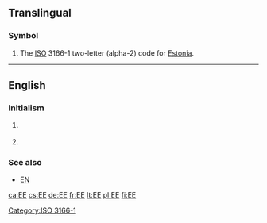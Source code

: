 {{also|ee|Ee|-ee|-ée|.ee|ééʼ|ʻée|её|өө}}
==Translingual==

===Symbol===
{{head|mul|symbol}}
# The [[ISO]] 3166-1 two-letter (alpha-2) code for [[Estonia]].

[[Category:ISO 3166-1]]

----

==English==

===Initialism===
{{rfc-header|Initialism}}
{{en-initialism}}

# {{lb|en|academic|_|philosophy}} {{w|Eudemian Ethics}}
# {{lb|en|linguistics}} {{initialism of|Estuary English|lang=en}}

===See also===
* [[EN]]

[[ca:EE]]
[[cs:EE]]
[[de:EE]]
[[fr:EE]]
[[lt:EE]]
[[pl:EE]]
[[fi:EE]]